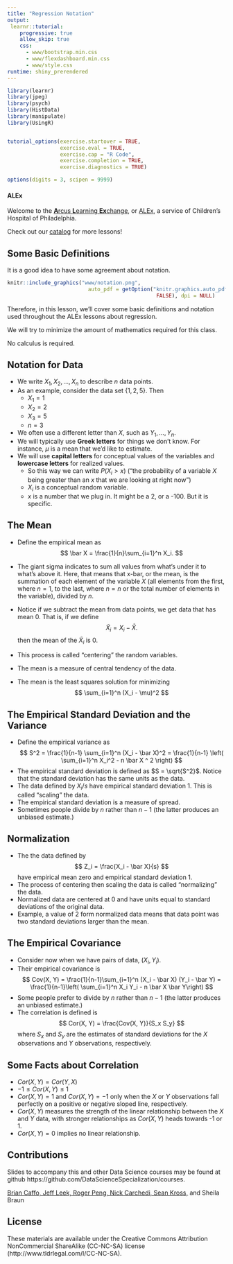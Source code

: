 ```yaml
---
title: "Regression Notation"
output: 
 learnr::tutorial:
    progressive: true
    allow_skip: true
    css:
      - www/bootstrap.min.css
      - www/flexdashboard.min.css
      - www/style.css
runtime: shiny_prerendered
---
```


```r
library(learnr)
library(jpeg)
library(psych)
library(HistData)
library(manipulate)
library(UsingR)


tutorial_options(exercise.startover = TRUE,
                 exercise.eval = TRUE, 
                 exercise.cap = "R Code",
                 exercise.completion = TRUE,
                 exercise.diagnostics = TRUE)

options(digits = 3, scipen = 9999)

```

#### ALEx

Welcome to the <a href="../../index" target="_blank">**A**rcus **L**earning **Ex**change</a>, or <a href="../../index" target="_blank">ALEx</a>, a service of Children's Hospital of Philadelphia. 

Check out our <a href="../../catalog" target="_blank">catalog</a> for more lessons! 

## Some Basic Definitions

It is a good idea to have some agreement about notation. 

```r
knitr::include_graphics("www/notation.png", 
                          auto_pdf = getOption("knitr.graphics.auto_pdf", 
                                                FALSE), dpi = NULL)
```


Therefore, in this lesson, we'll cover some basic definitions and notation used throughout the ALEx lessons about regression. 

We will try to minimize the amount of mathematics required for this class.

No calculus is required. 


## Notation for Data

* We write $X_1, X_2, \ldots, X_n$ to describe $n$ data points.
* As an example, consider the data set $\{1, 2, 5\}$. Then 
  * $X_1 = 1$
  * $X_2 = 2$
  * $X_3 = 5$
  * $n = 3$
* We often use a different letter than $X$, such as $Y_1, \ldots , Y_n$.
* We will typically use **Greek letters** for things we don't know. 
  For instance, $\mu$ is a mean that we'd like to estimate.
* We will use **capital letters** for conceptual values of the variables and **lowercase letters** for realized values.
  * So this way we can write $P(X_i > x)$ ("the probability of a variable $\displaystyle X$ being greater than an $\displaystyle x$ that we are looking at right now")
  * $X_i$ is a conceptual random variable.
  * $x$ is a number that we plug in. It might be a 2, or a -100. But it is specific.


## The Mean

* Define the empirical mean as
$$
\bar X = \frac{1}{n}\sum_{i=1}^n X_i. 
$$

* The giant sigma indicates to sum all values from what's under it to what's above it. Here, that means that x-bar, or the mean, is the summation of each element of the variable $\displaystyle X$ (all elements from the first, where $\displaystyle n = 1$, to the last, where $\displaystyle n = n$ or the total number of elements in the variable), divided by $\displaystyle n$. 

* Notice if we subtract the mean from data points, we get data that has mean 0. That is, if we define
$$
\tilde X_i = X_i - \bar X.
$$
then the mean of the $\tilde X_i$ is 0.
* This process is called "centering" the random variables.
* The mean is a measure of central tendency of the data.
* The mean is 
  the least squares solution for minimizing
  $$
  \sum_{i=1}^n (X_i - \mu)^2
  $$



## The Empirical Standard Deviation and the Variance

* Define the empirical variance as 
$$
S^2 = \frac{1}{n-1} \sum_{i=1}^n (X_i - \bar X)^2 
= \frac{1}{n-1} \left( \sum_{i=1}^n X_i^2 - n \bar X ^ 2 \right)
$$
* The empirical standard deviation is defined as
$S = \sqrt{S^2}$. Notice that the standard deviation has the same units as the data.
* The data defined by $X_i / s$ have empirical standard deviation 1. This is called "scaling" the data.
* The empirical standard deviation is a measure of spread.
* Sometimes people divide by $n$ rather than $n-1$ (the latter
produces an unbiased estimate.)


## Normalization

* The the data defined by
$$
Z_i = \frac{X_i - \bar X}{s}
$$
have empirical mean zero and empirical standard deviation 1. 
* The process of centering then scaling the data is called "normalizing" the data. 
* Normalized data are centered at 0 and have units equal to standard deviations of the original data. 
* Example, a value of 2 form normalized data means that data point
was two standard deviations larger than the mean.


## The Empirical Covariance
* Consider now when we have pairs of data, $(X_i, Y_i)$.
* Their empirical covariance is 
$$
Cov(X, Y) = 
\frac{1}{n-1}\sum_{i=1}^n (X_i - \bar X) (Y_i - \bar Y)
= \frac{1}{n-1}\left( \sum_{i=1}^n X_i Y_i - n \bar X \bar Y\right)
$$
* Some people prefer to divide by $n$ rather than $n-1$ (the latter
produces an unbiased estimate.)
* The correlation is defined is
$$
Cor(X, Y) = \frac{Cov(X, Y)}{S_x S_y}
$$
where $S_x$ and $S_y$ are the estimates of standard deviations 
for the $X$ observations and $Y$ observations, respectively.


## Some Facts about Correlation
* $Cor(X, Y) = Cor(Y, X)$
* $-1 \leq Cor(X, Y) \leq 1$
* $Cor(X,Y) = 1$ and $Cor(X, Y) = -1$ only when the $X$ or $Y$ observations fall perfectly on a positive or negative sloped line, respectively.
* $Cor(X, Y)$ measures the strength of the linear relationship between the $X$ and $Y$ data, with stronger relationships as $Cor(X,Y)$ heads towards -1 or 1.
* $Cor(X, Y) = 0$ implies no linear relationship. 

## Contributions

Slides to accompany this and other Data Science courses may be found at github https://github.com/DataScienceSpecialization/courses.

[Brian Caffo, Jeff Leek, Roger Peng, Nick Carchedi, Sean Kross,](https://github.com/DataScienceSpecialization/courses#contributors) and Sheila Braun


## License

These materials are available under the Creative Commons Attribution NonCommercial ShareAlike (CC-NC-SA) license (http://www.tldrlegal.com/l/CC-NC-SA).
